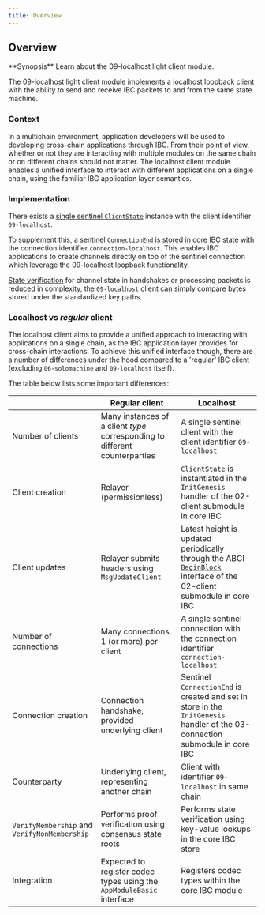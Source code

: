 ```yaml
---
title: Overview
---
```

## Overview

<Note>
**Synopsis**
Learn about the 09-localhost light client module.
</Note>

The 09-localhost light client module implements a localhost loopback client with the ability to send and receive IBC packets to and from the same state machine.

### Context

In a multichain environment, application developers will be used to developing cross-chain applications through IBC. From their point of view, whether or not they are interacting with multiple modules on the same chain or on different chains should not matter. The localhost client module enables a unified interface to interact with different applications on a single chain, using the familiar IBC application layer semantics.

### Implementation

There exists a [single sentinel `ClientState`](client-state) instance with the client identifier `09-localhost`.

To supplement this, a [sentinel `ConnectionEnd` is stored in core IBC](connection) state with the connection identifier `connection-localhost`. This enables IBC applications to create channels directly on top of the sentinel connection which leverage the 09-localhost loopback functionality.

[State verification](state-verification) for channel state in handshakes or processing packets is reduced in complexity, the `09-localhost` client can simply compare bytes stored under the standardized key paths.

### Localhost vs *regular* client

The localhost client aims to provide a unified approach to interacting with applications on a single chain, as the IBC application layer provides for cross-chain interactions. To achieve this unified interface though, there are a number of differences under the hood compared to a 'regular' IBC client (excluding `06-solomachine` and `09-localhost` itself).

The table below lists some important differences:

|                                              | Regular client                                                              | Localhost                                                                                                                                                                                      |
| -------------------------------------------- | --------------------------------------------------------------------------- | ---------------------------------------------------------------------------------------------------------------------------------------------------------------------------------------------- |
| Number of clients                            | Many instances of a client *type* corresponding to different counterparties | A single sentinel client with the client identifier `09-localhost`                                                                                                                             |
| Client creation                              | Relayer (permissionless)                                                    | `ClientState` is instantiated in the `InitGenesis` handler of the 02-client submodule in core IBC                                                                                              |
| Client updates                               | Relayer submits headers using `MsgUpdateClient`                             | Latest height is updated periodically through the ABCI [`BeginBlock`](https://docs.cosmos.network/v0.47/building-modules/beginblock-endblock) interface of the 02-client submodule in core IBC |
| Number of connections                        | Many connections, 1 (or more) per client                                    | A single sentinel connection with the connection identifier `connection-localhost`                                                                                                             |
| Connection creation                          | Connection handshake, provided underlying client                            | Sentinel `ConnectionEnd` is created and set in store in the `InitGenesis` handler of the 03-connection submodule in core IBC                                                                   |
| Counterparty                                 | Underlying client, representing another chain                               | Client with identifier `09-localhost` in same chain                                                                                                                                            |
| `VerifyMembership` and `VerifyNonMembership` | Performs proof verification using consensus state roots                     | Performs state verification using key-value lookups in the core IBC store                                                                                                                      |
| Integration                                  | Expected to register codec types using the `AppModuleBasic` interface       | Registers codec types within the core IBC module                                                                                                                                               |
